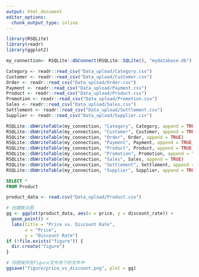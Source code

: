 ```yaml
---
output: html_document
editor_options: 
  chunk_output_type: inline
---
```

```r
library(RSQLite)
library(readr)
library(ggplot2)
```

```r
my_connection<- RSQLite::dbConnect(RSQLite::SQLite(), "mydatabase.db")
```


```r
Category <- readr::read_csv("Data_upload/Category.csv")
Customer <- readr::read_csv("Data_upload/Customer.csv")
Order <- readr::read_csv("Data_upload/Order.csv")
Payment <- readr::read_csv("Data_upload/Payment.csv")
Product <- readr::read_csv("Data_upload/Product.csv")
Promotion <- readr::read_csv("Data_upload/Promotion.csv")
Sales <- readr::read_csv("Data_upload/Sales.csv")
Settlement <- readr::read_csv("Data_upload/Settlement.csv")
Supplier <- readr::read_csv("Data_upload/Supplier.csv")
```

```r
RSQLite::dbWriteTable(my_connection, "Category", Category, append = TRUE)
RSQLite::dbWriteTable(my_connection, "Customer", Customer, append = TRUE)
RSQLite::dbWriteTable(my_connection, "Order", Order, append = TRUE)
RSQLite::dbWriteTable(my_connection, "Payment", Payment, append = TRUE)
RSQLite::dbWriteTable(my_connection, "Product", Product, append = TRUE)
RSQLite::dbWriteTable(my_connection, "Promotion", Promotion, append = TRUE)
RSQLite::dbWriteTable(my_connection, "Sales", Sales, append = TRUE)
RSQLite::dbWriteTable(my_connection, "Settlement", Settlement, append = TRUE)
RSQLite::dbWriteTable(my_connection, "Supplier", Supplier, append = TRUE)
```

```sql
SELECT *
FROM Product
```
```r
product_data <- read.csv("Data_upload/Product.csv")

# 创建散点图
gg <- ggplot(product_data, aes(x = price, y = discount_rate)) +
  geom_point() +
  labs(title = "Price vs. Discount Rate",
       x = "Price",
       y = "Discount Rate")
if (!file.exists("figure")) {
  dir.create("figure")
}

# 将图保存到figure文件夹下的文件中
ggsave("figure/price_vs_discount.png", plot = gg)
```

